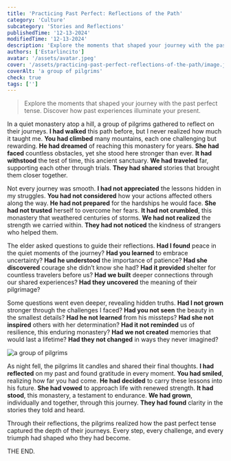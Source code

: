 ```yaml
---
title: 'Practicing Past Perfect: Reflections of the Path'
category: 'Culture'
subcategory: 'Stories and Reflections'
publishedTime: '12-13-2024'
modifiedTime: '12-13-2024'
description: 'Explore the moments that shaped your journey with the past perfect tense. Discover how past experiences illuminate your present.'
authors: ['Estarlincito']
avatar: '/assets/avatar.jpeg'
cover: '/assets/practicing-past-perfect-reflections-of-the-path/image.jpeg'
coverAlt: 'a group of pilgrims'
check: true
tags: ['']
---
```


<Introduction>

> Explore the moments that shaped your journey with the past perfect tense. Discover how past experiences illuminate your present.

</Introduction>

<Contents>

In a quiet monastery atop a hill, a group of pilgrims gathered to reflect on their journeys. **I had walked** this path before, but I never realized how much it taught me. **You had climbed** many mountains, each one challenging but rewarding. **He had dreamed** of reaching this monastery for years. **She had faced** countless obstacles, yet she stood here stronger than ever. **It had withstood** the test of time, this ancient sanctuary. **We had traveled** far, supporting each other through trials. **They had shared** stories that brought them closer together.

Not every journey was smooth. **I had not appreciated** the lessons hidden in my struggles. **You had not considered** how your actions affected others along the way. **He had not prepared** for the hardships he would face. **She had not trusted** herself to overcome her fears. **It had not crumbled**, this monastery that weathered centuries of storms. **We had not realized** the strength we carried within. **They had not noticed** the kindness of strangers who helped them.

The elder asked questions to guide their reflections. **Had I found** peace in the quiet moments of the journey? **Had you learned** to embrace uncertainty? **Had he understood** the importance of patience? **Had she discovered** courage she didn’t know she had? **Had it provided** shelter for countless travelers before us? **Had we built** deeper connections through our shared experiences? **Had they uncovered** the meaning of their pilgrimage?

Some questions went even deeper, revealing hidden truths. **Had I not grown** stronger through the challenges I faced? **Had you not seen** the beauty in the smallest details? **Had he not learned** from his missteps? **Had she not inspired** others with her determination? **Had it not reminded** us of resilience, this enduring monastery? **Had we not created** memories that would last a lifetime? **Had they not changed** in ways they never imagined?

<Image
  alt='a group of pilgrims'
  src='/assets/practicing-past-perfect-reflections-of-the-path/image1.jpeg'
/>

As night fell, the pilgrims lit candles and shared their final thoughts. **I had reflected** on my past and found gratitude in every moment. **You had smiled**, realizing how far you had come. **He had decided** to carry these lessons into his future. **She had vowed** to approach life with renewed strength. **It had stood**, this monastery, a testament to endurance. **We had grown**, individually and together, through this journey. **They had found** clarity in the stories they told and heard.

Through their reflections, the pilgrims realized how the past perfect tense captured the depth of their journeys. Every step, every challenge, and every triumph had shaped who they had become.

THE END.

</Contents>
